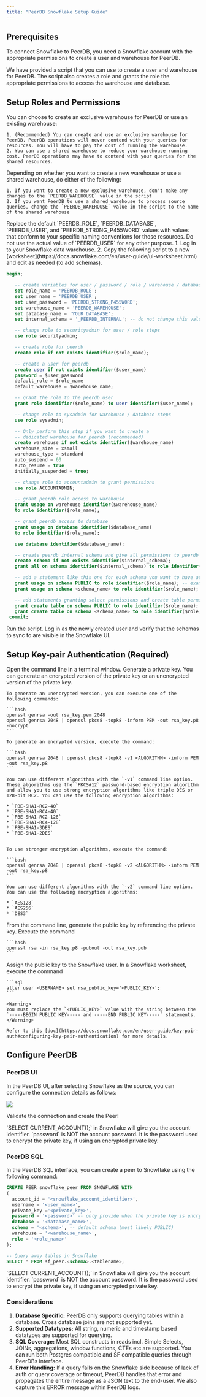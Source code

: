 ```yaml
---
title: "PeerDB Snowflake Setup Guide"
---
```


## Prerequisites

To connect Snowflake to PeerDB, you need a Snowflake account with the appropriate permissions to create a user and warehouse for PeerDB.

We have provided a script that you can use to create a user and warehouse for PeerDB. The script also creates a role and grants the role
the appropriate permissions to access the warehouse and database.

## Setup Roles and Permissions

<Steps>
  <Step title="Setup Warehouse">
    You can choose to create an exclusive warehouse for PeerDB or use an existing warehouse:

    1. (Recommended) You can create and use an exclusive warehouse for PeerDB. PeerDB operations will never contend with your queries for resources. You will have to pay the cost of running the warehouse.
    2. You can use a shared warehouse to reduce your warehouse running cost. PeerDB operations may have to contend with your queries for the shared resources.

  </Step>
  <Step title="Warehouse Setup">
    Depending on whether you want to create a new warehouse or use a shared warehouse, do either of the following:

    1. If you want to create a new exclusive warehouse, don't make any changes to the `PEERDB_WAREHOUSE` value in the script
    2. If you want PeerDB to use a shared warehouse to process source queries, change the `PEERDB_WAREHOUSE` value in the script to the name of the shared warehouse

  </Step>
  <Step title="Role, User and Database Setup">
  Replace the default `PEERDB_ROLE`, `PEERDB_DATABASE`, `PEERDB_USER`, and `PEERDB_5TR0NG_P455W0RD` values with values that conform to your specific naming conventions for those resources.
  <Warning>
    Do not use the actual value of `PEERDB_USER` for any other purpose.
  </Warning>
  </Step>
  <Step title="Roles and Permissions">
    1. Log in to your Snowflake data warehouse.
    2. Copy the following script to a new [worksheet](https://docs.snowflake.com/en/user-guide/ui-worksheet.html) and edit as needed (to add schemas).

```sql Setup PeerDB Role
begin;

   -- create variables for user / password / role / warehouse / database (needs to be uppercase for objects)
   set role_name = 'PEERDB_ROLE';
   set user_name = 'PEERDB_USER';
   set user_password = 'PEERDB_5TR0NG_P455W0RD';
   set warehouse_name = 'PEERDB_WAREHOUSE';
   set database_name = 'YOUR_DATABASE';
   set internal_schema = '_PEERDB_INTERNAL'; -- do not change this value

   -- change role to securityadmin for user / role steps
   use role securityadmin;

   -- create role for peerdb
   create role if not exists identifier($role_name);

   -- create a user for peerdb
   create user if not exists identifier($user_name)
   password = $user_password
   default_role = $role_name
   default_warehouse = $warehouse_name;

   -- grant the role to the peerdb user
   grant role identifier($role_name) to user identifier($user_name);

   -- change role to sysadmin for warehouse / database steps
   use role sysadmin;

   -- Only perform this step if you want to create a
   -- dedicated warehouse for peerdb (recommended)
   create warehouse if not exists identifier($warehouse_name)
   warehouse_size = xsmall
   warehouse_type = standard
   auto_suspend = 60
   auto_resume = true
   initially_suspended = true;

   -- change role to accountadmin to grant permissions
   use role ACCOUNTADMIN;

   -- grant peerdb role access to warehouse
   grant usage on warehouse identifier($warehouse_name)
   to role identifier($role_name);

   -- grant peerdb access to database
   grant usage on database identifier($database_name)
   to role identifier($role_name);

   use database identifier($database_name);

   -- create peerdb internal schema and give all permissions to peerdb role
   create schema if not exists identifier($internal_schema);
   grant all on schema identifier($internal_schema) to role identifier($role_name);

   -- add a statement like this one for each schema you want to have accessed by peerdb
   grant usage on schema PUBLIC to role identifier($role_name); -- example
   grant usage on schema <schema_name> to role identifier($role_name);

   -- add statements granting select permissions and create table permissions
   grant create table on schema PUBLIC to role identifier($role_name); -- example
   grant create table on schema <schema_name> to role identifier($role_name);
 commit;
```

</Step>

  
  <Step title="Run the Script">
  Run the script. Log in as the newly created user and verify that the schemas to sync to are visible in the Snowflake UI.
  </Step>
</Steps>

## Setup Key-pair Authentication (Required)

<Steps>
  <Step title="Terminal">
    Open the command line in a terminal window.
  </Step>
  <Step title="Generate Private Key">
    Generate a private key. You can generate an encrypted version of the private key or an unencrypted version of the private key.

    To generate an unencrypted version, you can execute one of the following commands:

    ```bash
    openssl genrsa -out rsa_key.pem 2048
    openssl genrsa 2048 | openssl pkcs8 -topk8 -inform PEM -out rsa_key.p8 -nocrypt
    ```

    To generate an encrypted version, execute the command:

    ```bash
    openssl genrsa 2048 | openssl pkcs8 -topk8 -v1 <ALGORITHM> -inform PEM -out rsa_key.p8
    ```

    You can use different algorithms with the `-v1` command line option. These algorithms use the `PKCS#12` password-based encryption algorithm and allow you to use strong encryption algorithms like triple DES or 128-bit RC2. You can use the following encryption algorithms:

    * `PBE-SHA1-RC2-40`
    * `PBE-SHA1-RC4-40`
    * `PBE-SHA1-RC2-128`
    * `PBE-SHA1-RC4-128`
    * `PBE-SHA1-3DES`
    * `PBE-SHA1-2DES`


    To use stronger encryption algorithms, execute the command:

    ```bash
    openssl genrsa 2048 | openssl pkcs8 -topk8 -v2 <ALGORITHM> -inform PEM -out rsa_key.p8
    ```

    You can use different algorithms with the `-v2` command line option. You can use the following encryption algorithms:

    * `AES128`
    * `AES256`
    * `DES3`

  </Step>
  <Step title="Generate Public Key">
    From the command line, generate the public key by referencing the private key. Execute the command

    ```bash
    openssl rsa -in rsa_key.p8 -pubout -out rsa_key.pub
    ```

  </Step>
  <Step title="Assign Public Key">
    Assign the public key to the Snowflake user. In a Snowflake worksheet, execute the command

    ```sql
    alter user <USERNAME> set rsa_public_key='<PUBLIC_KEY>';
    ```

    <Warning>
    You must replace the `<PUBLIC_KEY>` value with the string between the `-----BEGIN PUBLIC KEY----- and -----END PUBLIC KEY-----` statements.
    </Warning>

    Refer to this [doc](https://docs.snowflake.com/en/user-guide/key-pair-auth#configuring-key-pair-authentication) for more details.

  </Step>
</Steps>

## Configure PeerDB

### PeerDB UI

In the PeerDB UI, after selecting Snowflake as the source, you can configure the connection details as follows:

<Frame caption="Configure PeerDB UI with Snowflake Connection details">
  <img src="/images/setup/sf-peerdb-ui.png" />
</Frame>

Validate the connection and create the Peer!

<Info>
  `SELECT CURRENT_ACCOUNT();` in Snowflake will give you the account identifier.
</Info>

<Warning>
  `password` is NOT the account password. It is the password used to encrypt the
  private key, if using an encrypted private key.
</Warning>

### PeerDB SQL

In the PeerDB SQL interface, you can create a peer to Snowflake using the following command:

```sql
CREATE PEER snowflake_peer FROM SNOWFLAKE WITH
(
  account_id = '<snowflake_account_identifier>',
  username = '<user_name>',
  private_key ='<private_key>',
  password = '<password>' -- only provide when the private key is encrypted
  database = '<database_name>',
  schema = '<schema>', -- default schema (most likely PUBLIC)
  warehouse = '<warehouse_name>',
  role = '<role_name>'
);

-- Query away tables in Snowflake
SELECT * FROM sf_peer.<schema>.<tablename>;
```

<Info>
  `SELECT CURRENT_ACCOUNT();` in Snowflake will give you the account identifier.
</Info>

<Warning>
  `password` is NOT the account password. It is the password used to encrypt the
  private key, if using an encrypted private key.
</Warning>

### Considerations

1. **Database Specific:** PeerDB only supports querying tables within a database. Cross database joins are not supported yet.
2. **Supported Datatypes:** All string, numeric and timestamp based datatypes are supported for querying.
3. **SQL Coverage:** Most SQL constructs in reads incl. Simple Selects, JOINs, aggregations, window functions, CTEs etc are supported. You can run both Postgres compatible and SF compatible queries through PeerDBs interface.
4. **Error Handling:** If a query fails on the Snowflake side because of lack of auth or query coverage or timeout, PeerDB handles that error and propagates the entire message as a JSON text to the end-user. We also capture this ERROR message within PeerDB logs.
